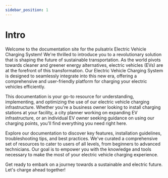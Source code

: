 ```yaml
---
sidebar_position: 1
---
```


# Intro

Welcome to the documentation site for the pulsatrix Electric Vehicle Charging System! We're thrilled to introduce you to
a revolutionary solution that is shaping the future of sustainable transportation. As the world pivots towards cleaner
and greener energy alternatives, electric vehicles (EVs) are at the forefront of this transformation. Our Electric
Vehicle Charging System is designed to seamlessly integrate into this new era, offering a comprehensive and
user-friendly platform for charging your electric vehicles efficiently.

This documentation is your go-to resource for understanding, implementing, and optimizing the use of our electric
vehicle charging infrastructure. Whether you're a business owner looking to install charging stations at your facility,
a city planner working on expanding EV infrastructure, or an individual EV owner seeking guidance on using our charging
points, you'll find everything you need right here.

Explore our documentation to discover key features, installation guidelines, troubleshooting tips, and best practices.
We've curated a comprehensive set of resources to cater to users of all levels, from beginners to advanced technicians.
Our goal is to empower you with the knowledge and tools necessary to make the most of your electric vehicle charging
experience.

Get ready to embark on a journey towards a sustainable and electric future. Let's charge ahead together!
